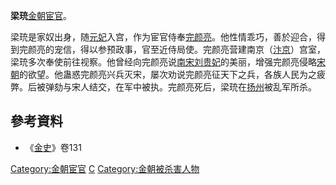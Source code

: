 '''梁珫'''{{BD|？||1161年|}}[[金朝|金朝]][[宦官|宦官]]。

梁珫是家奴出身，随[[大元妃_(金海陵王)|元妃]]入宫，作为宦官侍奉[[完颜亮|完颜亮]]。他性情乖巧，善於迎合，得到完颜亮的宠信，得以参预政事，官至近侍局使。完颜亮营建南京（[[汴京|汴京]]）宫室，梁珫多次奉使前往视察。他曾经向完颜亮说[[南宋|南宋]][[劉賢妃_(宋高宗)|刘贵妃]]的美丽，增强完颜亮侵略[[宋朝|宋朝]]的欲望。他蛊惑完颜亮兴兵灭宋，屡次劝说完颜亮征天下之兵，各族人民为之疲弊。后被弹劾与宋人结交，在军中被执。完颜亮死后，梁珫在[[扬州|扬州]]被乱军所杀。
== 參考資料 ==
* 《[[金史|金史]]》卷131

[[Category:金朝宦官|Category:金朝宦官]]
[[Category:梁姓|C]]
[[Category:金朝被杀害人物|Category:金朝被杀害人物]]